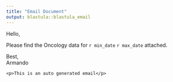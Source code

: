 ```yaml
---
title: "Email Document"
output: blastula::blastula_email
---
```


Hello,

Please find the Oncology data for `r min_date` `r max_date` attached.

Best,  
Armando

```cat
<p>This is an auto generated email</p>
```